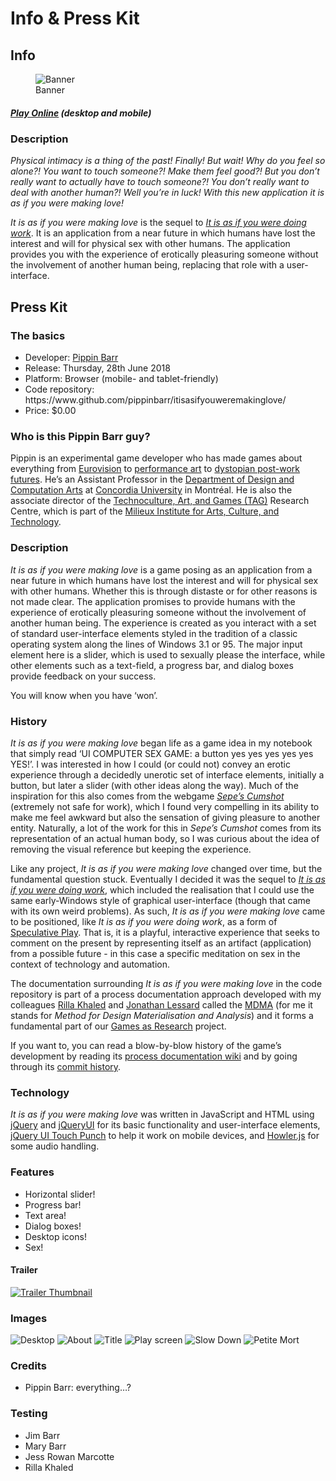 # Info & Press Kit

## Info

![Banner](images/it-is-as-if-you-were-making-love-banner.png)

##### [Play Online](https://www.pippinbarr.com/itisasifyouweremakinglove/) (desktop and mobile)

### Description

_Physical intimacy is a thing of the past! Finally! But wait! Why do you feel so alone?! You want to touch someone?! Make them feel good?! But you don't really want to actually have to touch someone?! You don't really want to deal with another human?! Well you're in luck! With this new application it is as if you were making love!_

_It is as if you were making love_ is the sequel to [_It is as if you were doing work_](https://github.com/pippinbarr/itisasifyouweredoingwork). It is an application from a near future in which humans have lost the interest and will for physical sex with other humans. The application provides you with the experience of erotically pleasuring someone without the involvement of another human being, replacing that role with a user-interface.

## Press Kit

### The basics

* Developer: [Pippin Barr](http://www.pippinbarr.com/)
* Release: Thursday, 28th June 2018
* Platform: Browser (mobile- and tablet-friendly)
* Code repository: https://www.github.com/pippinbarr/itisasifyouweremakinglove/
* Price: $0.00

### Who is this Pippin Barr guy?

Pippin is an experimental game developer who has made games about everything from [Eurovision](http://www.pippinbarr.com/2012/03/27/epic-sax-game/) to [performance art](http://www.pippinbarr.com/2011/09/14/the-artist-is-present/) to [dystopian post-work futures](http://www.pippinbarr.com/games/2017/07/03/it-is-as-if-you-were-doing-work.html). He's an Assistant Professor in the [Department of Design and Computation Arts](http://www.concordia.ca/finearts/design.html) at [Concordia University](http://www.concordia.ca/) in Montréal. He is also the associate director of the [Technoculture, Art, and Games (TAG)](http://tag.hexagram.ca/) Research Centre, which is part of the [Milieux Institute for Arts, Culture, and Technology](http://milieux.concordia.ca/).

### Description

_It is as if you were making love_ is a game posing as an application from a near future in which humans have lost the interest and will for physical sex with other humans. Whether this is through distaste or for other reasons is not made clear. The application promises to provide humans with the experience of erotically pleasuring someone without the involvement of another human being. The experience is created as you interact with a set of standard user-interface elements styled in the tradition of a classic operating system along the lines of Windows 3.1 or 95. The major input element here is a slider, which is used to sexually please the interface, while other elements such as a text-field, a progress bar, and dialog boxes provide feedback on your success.

You will know when you have 'won'.

### History

_It is as if you were making love_ began life as a game idea in my notebook that simply read 'UI COMPUTER SEX GAME: a button yes yes yes yes yes YES!'. I was interested in how I could (or could not) convey an erotic experience through a decidedly unerotic set of interface elements, initially a button, but later a slider (with other ideas along the way). Much of the inspiration for this also comes from the webgame [_Sepe's Cumshot_](https://www.comdotgame.com/play/sepes-cumshot) (extremely not safe for work), which I found very compelling in its ability to make me feel awkward but also the sensation of giving pleasure to another entity. Naturally, a lot of the work for this in _Sepe's Cumshot_ comes from its representation of an actual human body, so I was curious about the idea of removing the visual reference but keeping the experience.

Like any project, _It is as if you were making love_ changed over time, but the fundamental question stuck. Eventually I decided it was the sequel to [_It is as if you were doing work_](https://github.com/pippinbarr/itisasifyouweredoingwork), which included the realisation that I could use the same early-Windows style of graphical user-interface (though that came with its own weird problems). As such, _It is as if you were making love_ came to be positioned, like _It is as if you were doing work_, as a form of [Speculative Play](http://www.speculativeplay.com/). That is, it is a playful, interactive experience that seeks to comment on the present by representing itself as an artifact (application) from a possible future - in this case a specific meditation on sex in the context of technology and automation.

The documentation surrounding _It is as if you were making love_ in the code repository is part of a process documentation approach developed with my colleagues [Rilla Khaled](https://rillakhaled.github.io/) and [Jonathan Lessard](https://jonathanlessard.net/) called the [MDMA](http://www.gamesasresearch.com/mdma) (for me it stands for _Method for Design Materialisation and Analysis_) and it forms a fundamental part of our [Games as Research](http://www.gamesasresearch.com/) project.

If you want to, you can read a blow-by-blow history of the game's development by reading its [process documentation wiki](https://github.com/pippinbarr/itisasifyouweremakinglove/wiki) and by going through its [commit history](https://github.com/pippinbarr/itisasifyouweremakinglove/commits/master).

### Technology

_It is as if you were making love_ was written in JavaScript and HTML using [jQuery](http://jquery.com/) and [jQueryUI](http://jqueryui.com/) for its basic functionality and user-interface elements, [jQuery UI Touch Punch](http://touchpunch.furf.com/) to help it work on mobile devices, and [Howler.js](https://howlerjs.com/) for some audio handling.

### Features

- Horizontal slider!
- Progress bar!
- Text area!
- Dialog boxes!
- Desktop icons!
- Sex!

#### Trailer

[![Trailer Thumbnail](https://img.youtube.com/vi/lXA4gv2FdNw/0.jpg)](https://www.youtube.com/watch?v=lXA4gv2FdNw)

### Images

![Desktop](images/desktop.png) ![About](images/about.png) ![Title](images/title.png) ![Play screen](images/play.png) ![Slow Down](images/slow-down.png) ![Petite Mort](images/petite-mort.png)

### Credits

* Pippin Barr: everything...?

### Testing

* Jim Barr
* Mary Barr
* Jess Rowan Marcotte
* Rilla Khaled
